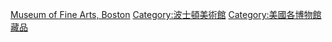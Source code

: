 {{Commons category|Paintings in the Museum of Fine Arts, Boston}}
[[Category:按收藏處分類的畫作|Museum of Fine Arts, Boston]]
[[Category:波士頓美術館|Category:波士頓美術館]]
[[Category:美國各博物館藏品|Category:美國各博物館藏品]]